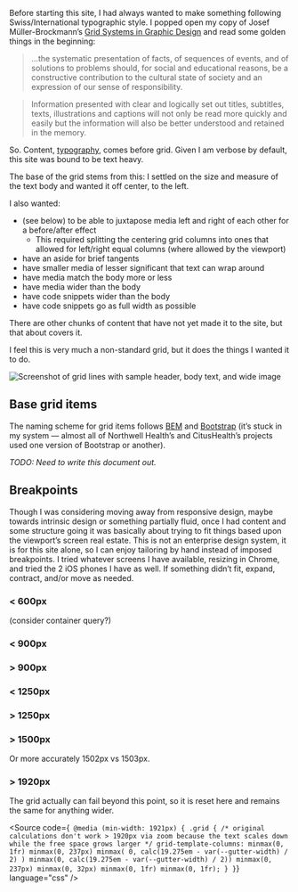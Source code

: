
<Meta title="Design/Grid" />

<Title>Grid</Title>

Before starting this site, I had always wanted to make something following Swiss/International typographic style. I popped open my copy of Josef Müller-Brockmann&rsquo;s <u>Grid Systems in Graphic Design</u> and read some golden things in the beginning:

> ...the systematic presentation of facts, of sequences of events, and of solutions to problems should, for social and educational reasons, be a constructive contribution to the cultural state of society and an expression of our sense of responsibility.

> Information presented with clear and logically set out titles, subtitles, texts, illustrations and captions will not only be read more quickly and easily but the information will also be better understood and retained in the memory.

So. Content, [typography](../?path=/docs/design-typography--docs), comes before grid. Given I am verbose by default, this site was bound to be text heavy.

The base of the grid stems from this: I settled on the size and measure of the text body and wanted it off center, to the left.

I also wanted:
- (see below) to be able to juxtapose media left and right of each other for a before/after effect
  - This required splitting the centering grid columns into ones that allowed for left/right equal columns (where allowed by the viewport)
- have an aside for brief tangents
- have smaller media of lesser significant that text can wrap around
- have media match the body more or less
- have media wider than the body
- have code snippets wider than the body
- have code snippets go as full width as possible

There are other chunks of content that have not yet made it to the site, but that about covers it.

I feel this is very much a non-standard grid, but it does the things I wanted it to do.

![Screenshot of grid lines with sample header, body text, and wide image](/blog-images/storybook/grid-notes.png)

## Base grid items

The naming scheme for grid items follows [BEM](https://en.bem.info/) and [Bootstrap](https://getbootstrap.com/) (it&rsquo;s stuck in my system &mdash; almost all of Northwell Health&rsquo;s and CitusHealth&rsquo;s projects used one version of Bootstrap or another).

_TODO: Need to write this document out._

## Breakpoints

Though I was considering moving away from responsive design, maybe towards intrinsic design or something partially fluid, once I had content and some structure going it was basically about trying to fit things based upon the viewport&rsquo;s screen real estate. This is not an enterprise design system, it is for this site alone, so I can enjoy tailoring by hand instead of imposed breakpoints. I tried whatever screens I have available, resizing in Chrome, and tried the 2 iOS phones I have as well. If something didn&rsquo;t fit, expand, contract, and/or move as needed.

### < 600px

(consider container query?)

### < 900px

### > 900px

### < 1250px

### > 1250px

### > 1500px

Or more accurately 1502px vs 1503px.

### > 1920px

The grid actually can fail beyond this point, so it is reset here and remains the same for anything wider.

<Source code={`
@media (min-width: 1921px) {
  .grid {
    /* original calculations don't work > 1920px via zoom because the text scales down while the free space grows larger */
    grid-template-columns:
      minmax(0, 1fr) minmax(0, 237px) minmax(
        0,
        calc(19.275em - var(--gutter-width) / 2)
      )
      minmax(0, calc(19.275em - var(--gutter-width) / 2))
      minmax(0, 237px)
      minmax(0, 32px)
      minmax(0, 1fr) minmax(0, 1fr);
  }
}`} language="css" />
